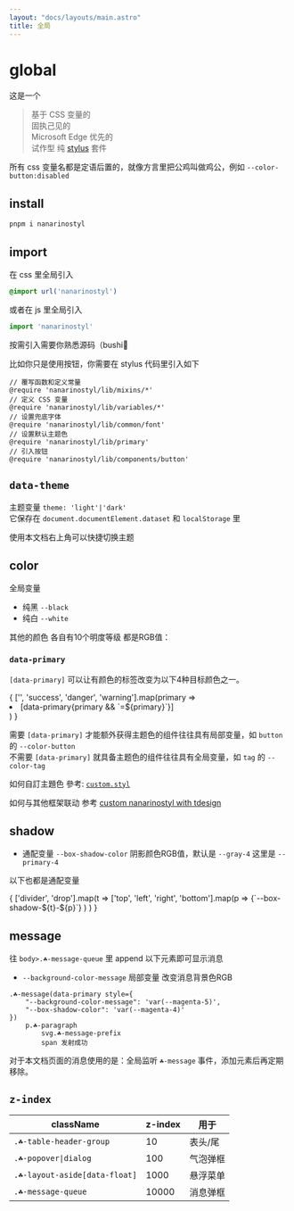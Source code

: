 ```yaml
---
layout: "docs/layouts/main.astro"
title: 全局
---
```



# global

这是一个    
> 基于 CSS 变量的    
> 固执己见的    
> Microsoft Edge 优先的    
> 试作型 纯<T tag="i" data-primary="success"> [stylus](https://stylus-lang.com/) </T>套件

所有 css 变量名都是定语后置的，就像方言里把公鸡叫做鸡公，例如 `--color-button:disabled`

## install

```bash
pnpm i nanarinostyl
```

## import

在 css 里全局引入

```css
@import url('nanarinostyl')
```

或者在 js 里全局引入

```ts
import 'nanarinostyl'
```

按需引入需要你熟悉源码（bushi🤣

比如你只是使用按钮，你需要在 stylus 代码里引入如下

```styl
// 覆写函数和定义常量
@require 'nanarinostyl/lib/mixins/*'
// 定义 CSS 变量
@require 'nanarinostyl/lib/variables/*'
// 设置兜底字体
@require 'nanarinostyl/lib/common/font'
// 设置默认主题色
@require 'nanarinostyl/lib/primary'
// 引入按钮
@require 'nanarinostyl/lib/components/button'
```


## `data-theme`

主题变量 `theme: 'light'|'dark'`    
它保存在 `document.documentElement.dataset` 和 `localStorage` 里

使用本文档右上角可以快捷切换主题


## color

全局变量

- 纯黑 `--black` 
- 纯白 `--white` 

其他的颜色 各自有10个明度等级 都是RGB值：

<ColorsCopy />

### `data-primary`

`[data-primary]` 可以让有颜色的标签改变为以下4种目标颜色之一。

<T tag="ul" class="☘-list">
{
    ['', 'success', 'danger', 'warning'].map(primary => 
        <li data-primary={primary}>
            <T tag='code' class='☘-code ☘-font-mono'>[data-primary{primary && `=${primary}`}]</T>
        </li>
    )
}
</T>

需要 `[data-primary]` 才能额外获得主题色的组件往往具有局部变量，如 `button` 的 `--color-button`    
不需要 `[data-primary]` 就具备主题色的组件往往具有全局变量，如 `tag` 的 `--color-tag`

如何自訂主題色 參考: [`custom.styl`](https://github.com/nanarino/na-lit/blob/main/src/styles/custom.styl#L16)

如何与其他框架联动 参考 [custom nanarinostyl with tdesign](https://github.com/1-betop/na-tdesign)

## shadow

- 通配变量 `--box-shadow-color` 阴影颜色RGB值，默认是 `--gray-4` 这里是 `--primary-4`

以下也都是通配变量

<Grid inline gap="2em">
{
    ['divider', 'drop'].map(t => 
        ['top', 'left', 'right', 'bottom'].map(p => 
            <T tag='span' class='☘-tag ☘-font-mono' style={{
                'box-shadow': `var(--box-shadow-${t}-${p})`,
                '--box-shadow-color': `var(--primary-4)`,
                'padding': '24px'
            }}>{`--box-shadow-${t}-${p}`}</T>
        )
    )
}
</Grid>

## message

往 `body>.☘-message-queue` 里 append 以下元素即可显示消息

- `--background-color-message` 局部变量 改变消息背景色RGB

```pug
.☘-message(data-primary style={
    "--background-color-message": 'var(--magenta-5)',
    "--box-shadow-color": 'var(--magenta-4)'
})
    p.☘-paragraph
        svg.☘-message-prefix
        span 发射成功
```

对于本文档页面的消息使用的是：全局监听 `☘-message` 事件，添加元素后再定期移除。

<EmitMessage />


## `z-index`

| className                     | z-index | 用于    |
| ----------------------------- | ------- | ------ |
| `.☘-table-header-group`       | 10      | 表头/尾 |
| `.☘-popover\|dialog`          | 100     | 气泡弹框 |
| `.☘-layout-aside[data-float]` | 1000    | 悬浮菜单 |
| `.☘-message-queue`            | 10000   | 消息弹框 |
